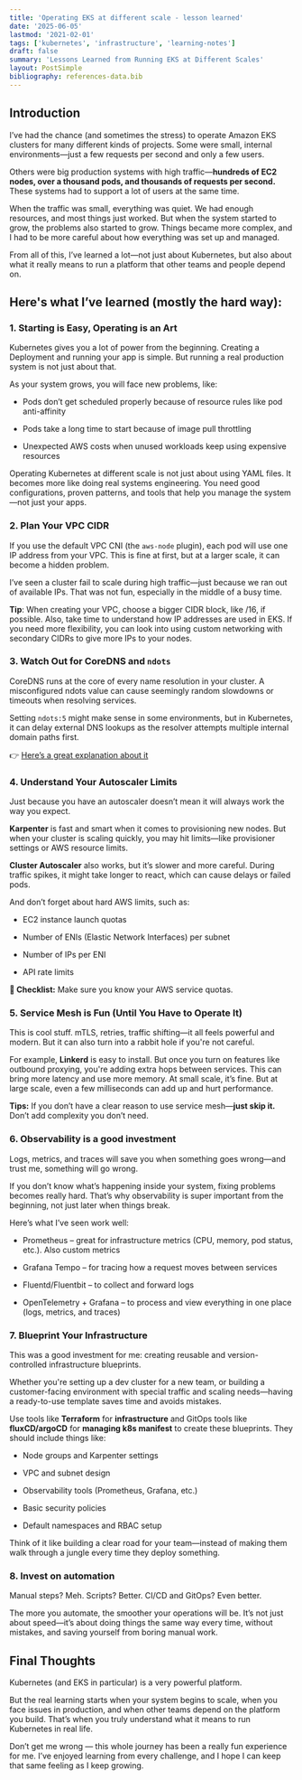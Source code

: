 ```yaml
---
title: 'Operating EKS at different scale - lesson learned'
date: '2025-06-05'
lastmod: '2021-02-01'
tags: ['kubernetes', 'infrastructure', 'learning-notes']
draft: false
summary: 'Lessons Learned from Running EKS at Different Scales'
layout: PostSimple
bibliography: references-data.bib
---
```


## Introduction

I’ve had the chance (and sometimes the stress) to operate Amazon EKS clusters for many different kinds of projects. Some were small, internal environments—just a few requests per second and only a few users.

Others were big production systems with high traffic—**hundreds of EC2 nodes, over a thousand pods, and thousands of requests per second.** These systems had to support a lot of users at the same time.

When the traffic was small, everything was quiet. We had enough resources, and most things just worked. But when the system started to grow, the problems also started to grow. Things became more complex, and I had to be more careful about how everything was set up and managed.

From all of this, I’ve learned a lot—not just about Kubernetes, but also about what it really means to run a platform that other teams and people depend on.

## Here's what I’ve learned (mostly the hard way):

### 1. Starting is Easy, Operating is an Art

Kubernetes gives you a lot of power from the beginning. Creating a Deployment and running your app is simple. But running a real production system is not just about that.

As your system grows, you will face new problems, like:

- Pods don’t get scheduled properly because of resource rules like pod anti-affinity

- Pods take a long time to start because of image pull throttling

- Unexpected AWS costs when unused workloads keep using expensive resources

Operating Kubernetes at different scale is not just about using YAML files. It becomes more like doing real systems engineering. You need good configurations, proven patterns, and tools that help you manage the system—not just your apps.

### 2. Plan Your VPC CIDR

If you use the default VPC CNI (the `aws-node` plugin), each pod will use one IP address from your VPC. This is fine at first, but at a larger scale, it can become a hidden problem.

I’ve seen a cluster fail to scale during high traffic—just because we ran out of available IPs. That was not fun, especially in the middle of a busy time.

**Tip**: When creating your VPC, choose a bigger CIDR block, like /16, if possible. Also, take time to understand how IP addresses are used in EKS. If you need more flexibility, you can look into using custom networking with secondary CIDRs to give more IPs to your nodes.

### 3. Watch Out for CoreDNS and `ndots`

CoreDNS runs at the core of every name resolution in your cluster. A misconfigured ndots value can cause seemingly random slowdowns or timeouts when resolving services.

Setting `ndots:5` might make sense in some environments, but in Kubernetes, it can delay external DNS lookups as the resolver attempts multiple internal domain paths first.

👉 [Here’s a great explanation about it](https://pracucci.com/kubernetes-dns-resolution-ndots-options-and-why-it-may-affect-application-performances.html)

### 4. Understand Your Autoscaler Limits

Just because you have an autoscaler doesn’t mean it will always work the way you expect.

**Karpenter** is fast and smart when it comes to provisioning new nodes. But when your cluster is scaling quickly, you may hit limits—like provisioner settings or AWS resource limits.

**Cluster Autoscaler** also works, but it’s slower and more careful. During traffic spikes, it might take longer to react, which can cause delays or failed pods.

And don’t forget about hard AWS limits, such as:

- EC2 instance launch quotas

- Number of ENIs (Elastic Network Interfaces) per subnet

- Number of IPs per ENI

- API rate limits

**📝 Checklist:**
Make sure you know your AWS service quotas.

### 5. Service Mesh is Fun (Until You Have to Operate It)

This is cool stuff. mTLS, retries, traffic shifting—it all feels powerful and modern. But it can also turn into a rabbit hole if you're not careful.

For example, **Linkerd** is easy to install. But once you turn on features like outbound proxying, you're adding extra hops between services. This can bring more latency and use more memory. At small scale, it’s fine. But at large scale, even a few milliseconds can add up and hurt performance.

**Tips:** If you don’t have a clear reason to use service mesh—**just skip it.** Don’t add complexity you don’t need.

### 6. Observability is a good investment

Logs, metrics, and traces will save you when something goes wrong—and trust me, something will go wrong.

If you don’t know what’s happening inside your system, fixing problems becomes really hard. That’s why observability is super important from the beginning, not just later when things break.

Here’s what I’ve seen work well:

- Prometheus – great for infrastructure metrics (CPU, memory, pod status, etc.). Also custom metrics

- Grafana Tempo – for tracing how a request moves between services

- Fluentd/Fluentbit – to collect and forward logs

- OpenTelemetry + Grafana – to process and view everything in one place (logs, metrics, and traces)

### 7. Blueprint Your Infrastructure

This was a good investment for me: creating reusable and version-controlled infrastructure blueprints.

Whether you're setting up a dev cluster for a new team, or building a customer-facing environment with special traffic and scaling needs—having a ready-to-use template saves time and avoids mistakes.

Use tools like **Terraform** for **infrastructure** and GitOps tools like **fluxCD/argoCD** for **managing k8s manifest** to create these blueprints. They should include things like:

- Node groups and Karpenter settings

- VPC and subnet design

- Observability tools (Prometheus, Grafana, etc.)

- Basic security policies

- Default namespaces and RBAC setup

Think of it like building a clear road for your team—instead of making them walk through a jungle every time they deploy something.

### 8. Invest on automation

Manual steps? Meh.
Scripts? Better.
CI/CD and GitOps? Even better.

The more you automate, the smoother your operations will be.
It’s not just about speed—it’s about doing things the same way every time, without mistakes, and saving yourself from boring manual work.

## Final Thoughts

Kubernetes (and EKS in particular) is a very powerful platform.

But the real learning starts when your system begins to scale, when you face issues in production, and when other teams depend on the platform you build. That’s when you truly understand what it means to run Kubernetes in real life.

Don’t get me wrong — this whole journey has been a really fun experience for me. I’ve enjoyed learning from every challenge, and I hope I can keep that same feeling as I keep growing.
